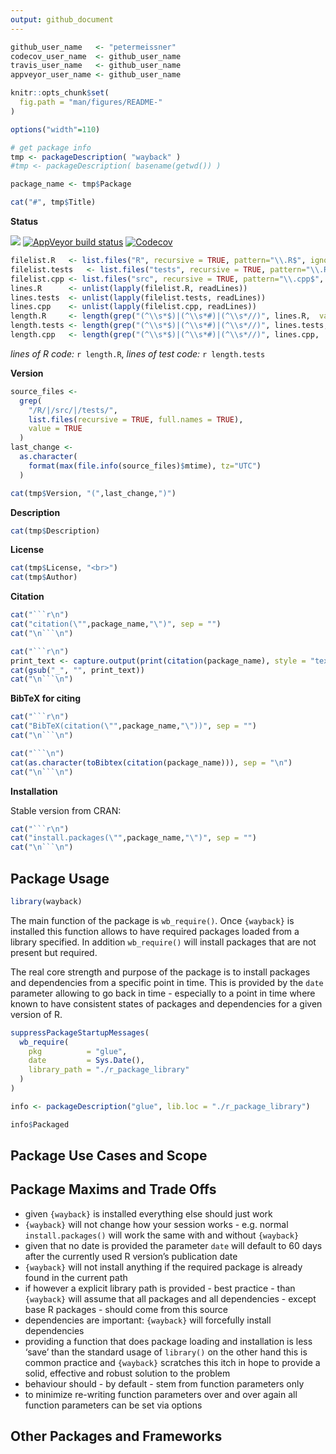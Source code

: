 ```yaml
---
output: github_document
---
```


  <!-- README.md is generated from README.Rmd. Please edit that file -->


<!-- -->
<!-- FILL OUT OPTIONS !!! -->
<!-- -->
```r
github_user_name   <- "petermeissner"
codecov_user_name  <- github_user_name
travis_user_name   <- github_user_name
appveyor_user_name <- github_user_name
```
<!-- -->
<!-- -->




```r
knitr::opts_chunk$set(
  fig.path = "man/figures/README-"
)
```


```r
options("width"=110)

# get package info
tmp <- packageDescription( "wayback" )
#tmp <- packageDescription( basename(getwd()) )

package_name <- tmp$Package

```

```r
cat("#", tmp$Title)
```




**Status**


<a href="https://travis-ci.org/`r travis_user_name`/`r package_name`"><img src="https://api.travis-ci.org/`r github_user_name`/`r package_name`.svg?branch=master"><a/>
[![AppVeyor build status](https://ci.appveyor.com/api/projects/status/github/`r github_user_name`/`r package_name`?branch=master&svg=true)](https://ci.appveyor.com/project/`r github_user_name`/`r package_name`)
<a href="https://codecov.io/gh/`r github_user_name`/`r package_name`"><img src="https://codecov.io/gh/`r codecov_user_name`/`r package_name`/branch/master/graph/badge.svg" alt="Codecov" /></a>
<!--<a href="https://cran.r-project.org/package=`r package_name`">
<img src="https://www.r-pkg.org/badges/version/`r package_name`">
</a>
<img src="https://cranlogs.r-pkg.org/badges/grand-total/`r package_name`">
<img src="https://cranlogs.r-pkg.org/badges/`r package_name`">
-->






```r
filelist.R   <- list.files("R", recursive = TRUE, pattern="\\.R$", ignore.case = TRUE, full.names = TRUE)
filelist.tests   <- list.files("tests", recursive = TRUE, pattern="\\.R$", ignore.case = TRUE, full.names = TRUE)
filelist.cpp <- list.files("src", recursive = TRUE, pattern="\\.cpp$", ignore.case = TRUE, full.names = TRUE)
lines.R      <- unlist(lapply(filelist.R, readLines))
lines.tests  <- unlist(lapply(filelist.tests, readLines))
lines.cpp    <- unlist(lapply(filelist.cpp, readLines))
length.R     <- length(grep("(^\\s*$)|(^\\s*#)|(^\\s*//)", lines.R,  value = TRUE, invert = TRUE))
length.tests <- length(grep("(^\\s*$)|(^\\s*#)|(^\\s*//)", lines.tests,  value = TRUE, invert = TRUE))
length.cpp   <- length(grep("(^\\s*$)|(^\\s*#)|(^\\s*//)", lines.cpp,  value = TRUE, invert = TRUE))
```


*lines of R code:* `r length.R`, *lines of test code:* `r length.tests`



**Version**

```r
source_files <-
  grep(
    "/R/|/src/|/tests/",
    list.files(recursive = TRUE, full.names = TRUE),
    value = TRUE
  )
last_change <-
  as.character(
    format(max(file.info(source_files)$mtime), tz="UTC")
  )
```


```r
cat(tmp$Version, "(",last_change,")")
```

**Description**


```r
cat(tmp$Description)
```


**License**

```r
cat(tmp$License, "<br>")
cat(tmp$Author)
```



**Citation**


```r
cat("```r\n")
cat("citation(\"",package_name,"\")", sep = "")
cat("\n```\n")
```

```r
cat("```r\n")
print_text <- capture.output(print(citation(package_name), style = "text"))
cat(gsub("_", "", print_text))
cat("\n```\n")
```


**BibTeX for citing**

```r
cat("```r\n")
cat("BibTeX(citation(\"",package_name,"\"))", sep = "")
cat("\n```\n")
```

```r
cat("```\n")
cat(as.character(toBibtex(citation(package_name))), sep = "\n")
cat("\n```\n")
```



**Installation**

Stable version from CRAN:

```r
cat("```r\n")
cat("install.packages(\"",package_name,"\")", sep = "")
cat("\n```\n")
```


<!-- Latest development version from Github: -->

<!-- ```{r, eval=FALSE} -->
<!-- devtools::install_github("user_name/repo_name") -->
<!-- ``` -->



## Package Usage


```r
library(wayback)
```


The main function of the package is `wb_require()`.  Once `{wayback}` is installed this function 
allows to have required packages loaded from a library specified. In addition `wb_require()` will
install packages that are not present but required. 

The real core strength and purpose of the package is to install packages and dependencies from 
a specific point in time. This is provided by the `date` parameter allowing to go back in time - 
especially to a point in time where known to have consistent states of packages and dependencies 
for a given version of R. 

```r
suppressPackageStartupMessages(
  wb_require(
    pkg          = "glue", 
    date         = Sys.Date(),
    library_path = "./r_package_library"
  )
)
```


```r
info <- packageDescription("glue", lib.loc = "./r_package_library")

info$Packaged
```


## Package Use Cases and Scope





## Package Maxims and Trade Offs

- given `{wayback}` is installed everything else should just work
- `{wayback}` will not change how your session works - e.g. normal `install.packages()` will work the same with and without `{wayback}`
- given that no date is provided the parameter `date` will default to 60 days after the currently used R version's publication date
- `{wayback}` will not install anything if the required package is already found in the current path 
- if however a explicit library path is provided - best practice - than `{wayback}` will assume that all packages and all dependencies - except base R packages - should come from this source
- dependencies are important: `{wayback}` will forcefully install dependencies
- providing a function that does package loading and installation is less 'save' than the standard usage of `library()` on the other hand this is common practice and `{wayback}` scratches this itch in hope to provide a solid, effective and robust solution to the problem
- behaviour should - by default - stem from function parameters only 
- to minimize re-writing function parameters over and over again all function parameters can be set via options


## Other Packages and Frameworks













